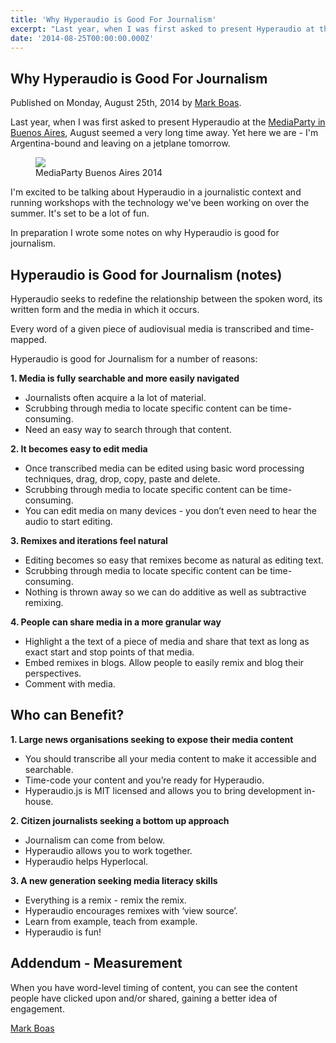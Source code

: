 ```yaml
---
title: 'Why Hyperaudio is Good For Journalism'
excerpt: "Last year, when I was first asked to present Hyperaudio at the MediaParty in Buenos Aires, August seemed a very long time away. Yet here we are - I'm Argentina-bound and leaving on a jetplane tomorrow. I'm excited to be talking about Hyperaudio in a journalistic context and running workshops with ..."
date: '2014-08-25T00:00:00.000Z'
---
```


## Why Hyperaudio is Good For Journalism

Published on Monday, August 25th, 2014 by [Mark Boas](http://twitter.com/maboa).

Last year, when I was first asked to present Hyperaudio at the [MediaParty in Buenos Aires](http://mediaparty.info), August seemed a very long time away. Yet here we are - I'm Argentina-bound and leaving on a jetplane tomorrow.

<figure>
  <a href="http://mediaparty.info">
    <img src="/assets/LogoMP2014-transp.gif" />
  </a>
  <figcaption>MediaParty Buenos Aires 2014</figcaption>
</figure>

I'm excited to be talking about Hyperaudio in a journalistic context and running workshops with the technology we've been working on over the summer. It's set to be a lot of fun.

In preparation I wrote some notes on why Hyperaudio is good for journalism.

## Hyperaudio is Good for Journalism (notes)

Hyperaudio seeks to redefine the relationship between the spoken word, its written form and the media in which it occurs.

Every word of a given piece of audiovisual media is transcribed and time-mapped.

Hyperaudio is good for Journalism for a number of reasons:

**1\. Media is fully searchable and more easily navigated**

- Journalists often acquire a la lot of material.
- Scrubbing through media to locate specific content can be time-consuming.
- Need an easy way to search through that content.

**2\. It becomes easy to edit media**

- Once transcribed media can be edited using basic word processing techniques, drag, drop, copy, paste and delete.
- Scrubbing through media to locate specific content can be time-consuming.
- You can edit media on many devices - you don’t even need to hear the audio to start editing.

**3\. Remixes and iterations feel natural**

- Editing becomes so easy that remixes become as natural as editing text.
- Scrubbing through media to locate specific content can be time-consuming.
- Nothing is thrown away so we can do additive as well as subtractive remixing.

**4\. People can share media in a more granular way**

- Highlight a the text of a piece of media and share that text as long as exact start and stop points of that media.
- Embed remixes in blogs. Allow people to easily remix and blog their perspectives.
- Comment with media.

## Who can Benefit?

**1\. Large news organisations seeking to expose their media content**

- You should transcribe all your media content to make it accessible and searchable.
- Time-code your content and you’re ready for Hyperaudio.
- Hyperaudio.js is MIT licensed and allows you to bring development in-house.

**2\. Citizen journalists seeking a bottom up approach**

- Journalism can come from below.
- Hyperaudio allows you to work together.
- Hyperaudio helps Hyperlocal.

**3\. A new generation seeking media literacy skills**

- Everything is a remix - remix the remix.
- Hyperaudio encourages remixes with ‘view source’.
- Learn from example, teach from example.
- Hyperaudio is fun!

## Addendum - Measurement

When you have word-level timing of content, you can see the content people have clicked upon and/or shared, gaining a better idea of engagement.

[Mark Boas](https://twitter.com/maboa/)
